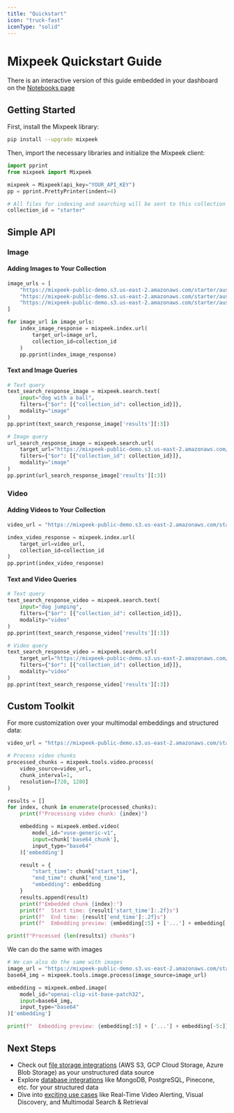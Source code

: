 ```yaml
---
title: "Quickstart"
icon: "truck-fast"
iconType: "solid"
---
```


# Mixpeek Quickstart Guide

<Note>
  There is an interactive version of this guide embedded in your dashboard on
  the <a href="https://dash.mixpeek.com/notebooks">Notebooks page</a>
</Note>

## Getting Started

First, install the Mixpeek library:

```bash
pip install --upgrade mixpeek
```

Then, import the necessary libraries and initialize the Mixpeek client:

```python
import pprint
from mixpeek import Mixpeek

mixpeek = Mixpeek(api_key="YOUR_API_KEY")
pp = pprint.PrettyPrinter(indent=4)

# All files for indexing and searching will be sent to this collection
collection_id = "starter"
```

## Simple API

### Image

#### Adding Images to Your Collection

```python
image_urls = [
    "https://mixpeek-public-demo.s3.us-east-2.amazonaws.com/starter/aussie_jumping.jpg",
    "https://mixpeek-public-demo.s3.us-east-2.amazonaws.com/starter/aussie_running.jpg",
    "https://mixpeek-public-demo.s3.us-east-2.amazonaws.com/starter/aussie_with_ball.jpg",
]

for image_url in image_urls:
    index_image_response = mixpeek.index.url(
        target_url=image_url,
        collection_id=collection_id
    )
    pp.pprint(index_image_response)
```

#### Text and Image Queries

```python
# Text query
text_search_response_image = mixpeek.search.text(
    input="dog with a ball",
    filters={"$or": [{"collection_id": collection_id}]},
    modality="image"
)
pp.pprint(text_search_response_image['results'][:3])

# Image query
url_search_response_image = mixpeek.search.url(
    target_url="https://mixpeek-public-demo.s3.us-east-2.amazonaws.com/starter/aussie_jumping_with_ball.jpg",
    filters={"$or": [{"collection_id": collection_id}]},
    modality="image"
)
pp.pprint(url_search_response_image['results'][:3])
```

### Video

#### Adding Videos to Your Collection

```python
video_url = "https://mixpeek-public-demo.s3.us-east-2.amazonaws.com/starter/aussie_agility.mp4"

index_video_response = mixpeek.index.url(
    target_url=video_url,
    collection_id=collection_id
)
pp.pprint(index_video_response)
```

#### Text and Video Queries

```python
# Text query
text_search_response_video = mixpeek.search.text(
    input="dog jumping",
    filters={"$or": [{"collection_id": collection_id}]},
    modality="video"
)
pp.pprint(text_search_response_video['results'][:3])

# Video query
text_search_response_video = mixpeek.search.url(
    target_url="https://mixpeek-public-demo.s3.us-east-2.amazonaws.com/starter/aussie_jumping.mp4",
    filters={"$or": [{"collection_id": collection_id}]},
    modality="video"
)
pp.pprint(text_search_response_video['results'][:3])
```

## Custom Toolkit

For more customization over your multimodal embeddings and structured data:

```python
video_url = "https://mixpeek-public-demo.s3.us-east-2.amazonaws.com/starter/aussie_agility.mp4"

# Process video chunks
processed_chunks = mixpeek.tools.video.process(
    video_source=video_url,
    chunk_interval=1,
    resolution=[720, 1280]
)

results = []
for index, chunk in enumerate(processed_chunks):
    print(f"Processing video chunk: {index}")

    embedding = mixpeek.embed.video(
        model_id="vuse-generic-v1",
        input=chunk['base64_chunk'],
        input_type="base64"
    )['embedding']

    result = {
        "start_time": chunk["start_time"],
        "end_time": chunk["end_time"],
        "embedding": embedding
    }
    results.append(result)
    print(f"Embedded chunk {index}:")
    print(f"  Start time: {result['start_time']:.2f}s")
    print(f"  End time: {result['end_time']:.2f}s")
    print(f"  Embedding preview: {embedding[:5] + ['...'] + embedding[-5:]}")

print(f"Processed {len(results)} chunks")
```

We can do the same with images

```python
# We can also do the same with images
image_url = "https://mixpeek-public-demo.s3.us-east-2.amazonaws.com/starter/aussie_with_ball.jpg"
base64_img = mixpeek.tools.image.process(image_source=image_url)

embedding = mixpeek.embed.image(
    model_id="openai-clip-vit-base-patch32",
    input=base64_img,
    input_type="base64"
)['embedding']

print(f"  Embedding preview: {embedding[:5] + ['...'] + embedding[-5:]}")
```

## Next Steps

- Check out <a href="/integrations">file storage integrations</a> (AWS S3, GCP Cloud Storage, Azure Blob Storage) as your unstructured data source
- Explore <a href="/integrations">database integrations</a> like MongoDB, PostgreSQL, Pinecone, etc. for your structured data
- Dive into <a href="/use-cases">exciting use cases</a> like Real-Time Video Alerting, Visual Discovery, and Multimodal Search & Retrieval
